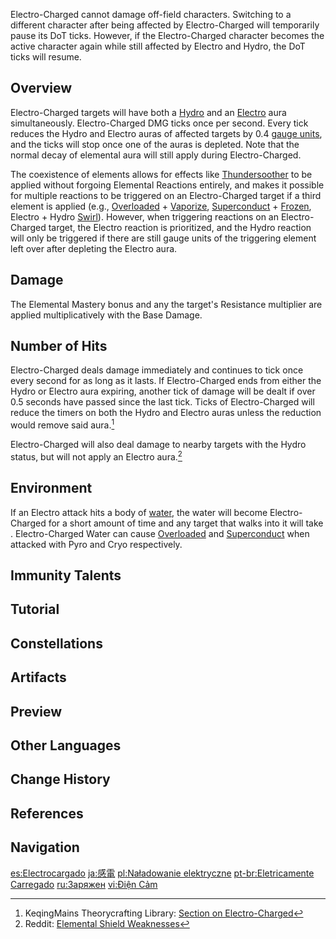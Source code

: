 {{For|Elemental Reactions in [[Genius Invokation TCG]]|Genius Invokation TCG/Rules#Elemental Reactions}}
{{See also|Elemental Gauge Theory}}
{{Terminology Infobox
|image        = Reaction Electro-Charged.png
|caption      = Elements that trigger the Electro-Charged reaction (Electro and Hydro)
|type         = Elemental Reactions
}}
{{Elemental Reaction Intro|element1=Electro|element2=Hydro}}

Electro-Charged cannot damage off-field characters. Switching to a different character after being affected by Electro-Charged will temporarily pause its DoT ticks. However, if the Electro-Charged character becomes the active character again while still affected by Electro and Hydro, the DoT ticks will resume.

==Overview==
Electro-Charged targets will have both a [[Hydro]] and an [[Electro]] aura simultaneously. Electro-Charged DMG ticks once per second. Every tick reduces the Hydro and Electro auras of affected targets by 0.4 [[gauge unit]]s, and the ticks will stop once one of the auras is depleted. Note that the normal decay of elemental aura will still apply during Electro-Charged.

The coexistence of elements allows for effects like [[Thundersoother]] to be applied without forgoing Elemental Reactions entirely, and makes it possible for multiple reactions to be triggered on an Electro-Charged target if a third element is applied (e.g., [[Overloaded]] + [[Vaporize]], [[Superconduct]] + [[Frozen]], Electro + Hydro [[Swirl]]). However, when triggering reactions on an Electro-Charged target, the Electro reaction is prioritized, and the Hydro reaction will only be triggered if there are still gauge units of the triggering element left over after depleting the Electro aura.

==Damage==
{{See also|Damage#Transformative Reaction Damage|Elemental Reaction/Level Scaling}}
{{Transformative Reaction Damage}}

The Elemental Mastery bonus and any the target's Resistance multiplier are applied multiplicatively with the Base Damage.

==Number of Hits==
Electro-Charged deals damage immediately and continues to tick once every second for as long as it lasts. If Electro-Charged ends from either the Hydro or Electro aura expiring, another tick of damage will be dealt if over 0.5 seconds have passed since the last tick. Ticks of Electro-Charged will reduce the timers on both the Hydro and Electro auras unless the reduction would remove said aura.<ref name="EC">KeqingMains Theorycrafting Library: [https://library.keqingmains.com/combat-mechanics/elemental-effects/elemental-gauge-theory#electro-charged Section on Electro-Charged]</ref>

Electro-Charged will also deal damage to nearby targets with the Hydro status, but will not apply an Electro aura.<ref>Reddit: [https://www.reddit.com/r/Genshin_Impact/comments/j9213p/elemental_shield_weaknesses_and_elemental/ Elemental Shield Weaknesses]</ref>

==Environment==
If an Electro attack hits a body of [[water]], the water will become Electro-Charged for a short amount of time and any target that walks into it will take {{Color|Electro DMG}}. Electro-Charged Water can cause [[Overloaded]] and [[Superconduct]] when attacked with Pyro and Cryo respectively.

==Immunity Talents==
{{Talents by Category Table|Electro-Charged Immunity Talents|shortheader=grant immunity to the Electro-Charged reaction}}

==Tutorial==
{{See also|Elemental Trial}}
{{Tutorial
|image1 = Tutorial Elemental Trial Electro-Charged 1.png
|text1  = When {{Electro}} meets {{Hydro}}, Electro-Charged occurs. Electro-Charged continuously deals {{Color|Electro DMG}} until it wears off. Additionally, opponents affected by Electro-Charged will electrify nearby Wet opponents, dealing {{Color|Electro DMG}}.
|image2 = Tutorial Elemental Trial Electro-Charged 2.png
|image3 = Tutorial Elemental Trial Electro-Charged 3.png
|text2  = Use {{Hydro}} attacks in battle to make opponents Wet. Then, switch to an {{Electro}} character and use {{Electro}} attacks to trigger Electro-Charged and defeat your opponents swiftly!
}}

==Constellations==
{{Constellations by Category Table|Electro-Charged DMG Bonus Constellations|shortheader=increase the damage from Electro-Charged reactions}}

==Artifacts==
{{Artifacts by Category Table|Electro-Charged DMG Increase Artifacts|shortheader=increase the damage from Electro-Charged reactions}}

==Preview==
{{Preview
|file1=Status Electro-Charged Player
|caption1=A character affected by Electro-Charged

|file2=Status Electro-Charged Enemy
|caption2=Electro-Charged passing through enemies
}}

==Other Languages==
{{Other Languages
|en      = Electro-Charged
|zhs     = 感电
|zhs_rm  = Gǎndiàn
|zht     = 感電
|zht_rm  = Gǎndiàn
|zh_tl   = 
|ja      = 感電
|ja_rm   = Kanden
|ja_tl   = Electric Shock
|ko      = {{tt|감전|感電}}
|ko_tl   = Electric Shock
|es      = Electrocargado
|es_tl   = Electro-Charged
|fr      = Électrocution
|fr_tl   = Electrocution
|ru      = Заряжен
|ru_tl   = Charged
|th      = ชาร์จไฟฟ้า
|th_rm   = Chage Faifa
|th_tl   = Electrically Charged
|vi      = {{tt|Điện Cảm|電感}}
|vi_tl   = Inductance
|de      = Unter Strom
|de_tl   = Electrically Charged
|id      = Electro-Charged
|pt      = Carregado Eletricamente
|pt_tl   = Electrically Charged
|tr      = Elektrik Yükleme
|tr_tl   = Electrically Charged
|it      = Electrocarica
|it_tl   = Electrocharge
}}

==Change History==
{{Change History|1.0}}

==References==
{{Reflist}}

==Navigation==
{{Element Navbox}}

[[es:Electrocargado]]
[[ja:感電]]
[[pl:Naładowanie elektryczne]]
[[pt-br:Eletricamente Carregado]]
[[ru:Заряжен]]
[[vi:Điện Cảm]]